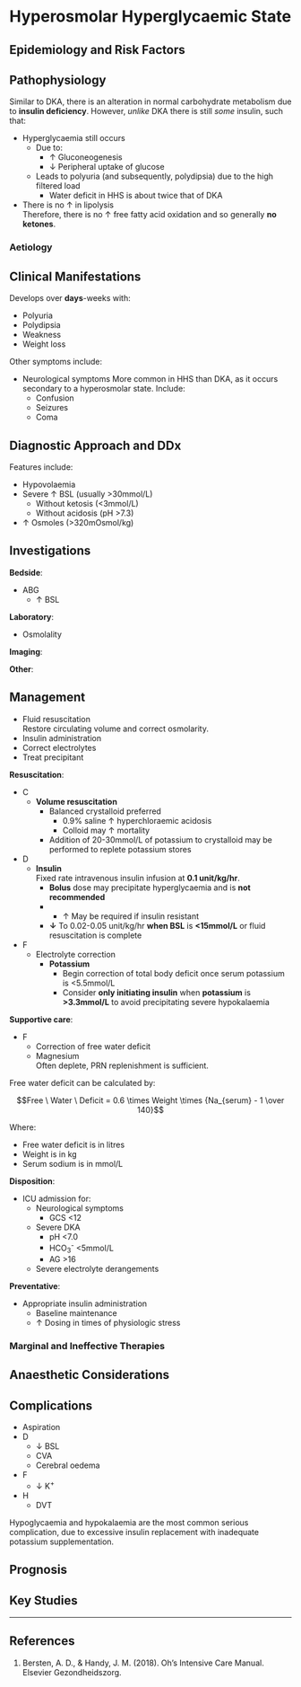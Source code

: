 # Hyperosmolar Hyperglycaemic State {#sec-hhs}


## Epidemiology and Risk Factors

## Pathophysiology

Similar to DKA, there is an alteration in normal carbohydrate metabolism due to **insulin deficiency**. However, *unlike* DKA there is still *some* insulin, such that:

* Hyperglycaemia still occurs
	* Due to:
		* ↑ Gluconeogenesis
		* ↓ Peripheral uptake of glucose
	* Leads to polyuria (and subsequently, polydipsia) due to the high filtered load
		* Water deficit in HHS is about twice that of DKA
* There is no ↑ in lipolysis\
Therefore, there is no ↑ free fatty acid oxidation and so generally **no ketones**.

### Aetiology

## Clinical Manifestations

Develops over **days**-weeks with:

* Polyuria
* Polydipsia
* Weakness
* Weight loss

Other symptoms include:

* Neurological symptoms
More common in HHS than DKA, as it occurs secondary to a hyperosmolar state. Include:
	* Confusion
	* Seizures
	* Coma


## Diagnostic Approach and DDx

Features include:

* Hypovolaemia
* Severe ↑ BSL (usually >30mmol/L)
	* Without ketosis (<3mmol/L)
	* Without acidosis (pH >7.3)
* ↑ Osmoles (>320mOsmol/kg)


## Investigations

**Bedside**:

* ABG
	* ↑ BSL

**Laboratory**:

* Osmolality

**Imaging**:

**Other**:

## Management

:::priority
* Fluid resuscitation\
Restore circulating volume and correct osmolarity.
* Insulin administration
* Correct electrolytes
* Treat precipitant
:::

**Resuscitation**:\

* C
	* **Volume resuscitation**
		* Balanced crystalloid preferred
			* 0.9% saline ↑ hyperchloraemic acidosis
			* Colloid may ↑ mortality
		* Addition of 20-30mmol/L of potassium to crystalloid may be performed to replete potassium stores
* D
	* **Insulin**\
	Fixed rate intravenous insulin infusion at **0.1 unit/kg/hr**.
		* **Bolus** dose may precipitate hyperglycaemia and is **not recommended**
		* * ↑ May be required if insulin resistant
		* **↓** To 0.02-0.05 unit/kg/hr **when BSL** is **<15mmol/L** or fluid resuscitation is complete
* F
	* Electrolyte correction
		* **Potassium**
			* Begin correction of total body deficit once serum potassium is <5.5mmol/L
			* Consider **only initiating insulin** when **potassium** is **>3.3mmol/L** to avoid precipitating severe hypokalaemia


**Supportive care**:

* F
	* Correction of free water deficit
	* Magnesium\
	Often deplete, PRN replenishment is sufficient.

:::column-margin
Free water deficit can be calculated by:

$$Free \ Water \ Deficit = 0.6 \times Weight \times {Na_{serum} - 1 \over 140}$$

Where:

* Free water deficit is in litres
* Weight is in kg
* Serum sodium is in mmol/L
:::


**Disposition**:

* ICU admission for:
	* Neurological symptoms
		* GCS <12
	* Severe DKA
		* pH <7.0
		* HCO~3~^-^ <5mmol/L
		* AG >16
	* Severe electrolyte derangements

**Preventative**:

* Appropriate insulin administration
	* Baseline maintenance
	* ↑ Dosing in times of physiologic stress


### Marginal and Ineffective Therapies

## Anaesthetic Considerations

## Complications

* Aspiration
* D
	* ↓ BSL
	* CVA
	* Cerebral oedema
* F
	* ↓ K^+^
* H
	* DVT

:::column-margin
Hypoglycaemia and hypokalaemia are the most common serious complication, due to excessive insulin replacement with inadequate potassium supplementation.
:::

## Prognosis

## Key Studies


---

## References

1. Bersten, A. D., & Handy, J. M. (2018). Oh’s Intensive Care Manual. Elsevier Gezondheidszorg.